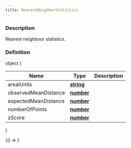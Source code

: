 ```yaml
---
title: NearestNeighborStatistics
---
```



### Description

Nearest neighbour statistics.

### Definition

object &#123;

| Name                 | Type                                                                                            | Description |
| -------------------- | ----------------------------------------------------------------------------------------------- | ----------- |
| arealUnits           | **[string](https://developer.mozilla.org/docs/Web/JavaScript/Reference/Global_Objects/String)** |             |
| observedMeanDistance | **[number](https://developer.mozilla.org/docs/Web/JavaScript/Reference/Global_Objects/Number)** |             |
| expectedMeanDistance | **[number](https://developer.mozilla.org/docs/Web/JavaScript/Reference/Global_Objects/Number)** |             |
| numberOfPoints       | **[number](https://developer.mozilla.org/docs/Web/JavaScript/Reference/Global_Objects/Number)** |             |
| zScore               | **[number](https://developer.mozilla.org/docs/Web/JavaScript/Reference/Global_Objects/Number)** |             |

&#125;

<!-- Expose turf as global var for experimenting in the browser console -->

<BrowserOnly>{() => <WindowTurfGlobal turf={turf} />}</BrowserOnly>
